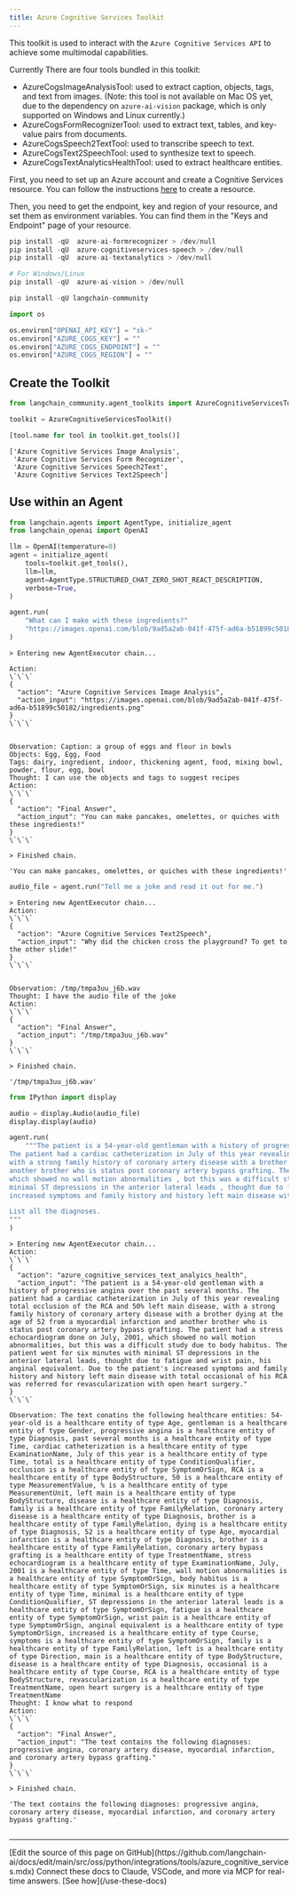 ```yaml
---
title: Azure Cognitive Services Toolkit
---
```


This toolkit is used to interact with the `Azure Cognitive Services API` to achieve some multimodal capabilities.

Currently There are four tools bundled in this toolkit:

- AzureCogsImageAnalysisTool: used to extract caption, objects, tags, and text from images. (Note: this tool is not available on Mac OS yet, due to the dependency on `azure-ai-vision` package, which is only supported on Windows and Linux currently.)
- AzureCogsFormRecognizerTool: used to extract text, tables, and key-value pairs from documents.
- AzureCogsSpeech2TextTool: used to transcribe speech to text.
- AzureCogsText2SpeechTool: used to synthesize text to speech.
- AzureCogsTextAnalyticsHealthTool: used to extract healthcare entities.

First, you need to set up an Azure account and create a Cognitive Services resource. You can follow the instructions [here](https://docs.microsoft.com/en-us/azure/cognitive-services/cognitive-services-apis-create-account?tabs=multiservice%2Cwindows) to create a resource.

Then, you need to get the endpoint, key and region of your resource, and set them as environment variables. You can find them in the "Keys and Endpoint" page of your resource.

```python
pip install -qU  azure-ai-formrecognizer > /dev/null
pip install -qU  azure-cognitiveservices-speech > /dev/null
pip install -qU  azure-ai-textanalytics > /dev/null

# For Windows/Linux
pip install -qU  azure-ai-vision > /dev/null
```

```python
pip install -qU langchain-community
```

```python
import os

os.environ["OPENAI_API_KEY"] = "sk-"
os.environ["AZURE_COGS_KEY"] = ""
os.environ["AZURE_COGS_ENDPOINT"] = ""
os.environ["AZURE_COGS_REGION"] = ""
```

## Create the Toolkit

```python
from langchain_community.agent_toolkits import AzureCognitiveServicesToolkit

toolkit = AzureCognitiveServicesToolkit()
```

```python
[tool.name for tool in toolkit.get_tools()]
```

```output
['Azure Cognitive Services Image Analysis',
 'Azure Cognitive Services Form Recognizer',
 'Azure Cognitive Services Speech2Text',
 'Azure Cognitive Services Text2Speech']
```

## Use within an Agent

```python
from langchain.agents import AgentType, initialize_agent
from langchain_openai import OpenAI
```

```python
llm = OpenAI(temperature=0)
agent = initialize_agent(
    tools=toolkit.get_tools(),
    llm=llm,
    agent=AgentType.STRUCTURED_CHAT_ZERO_SHOT_REACT_DESCRIPTION,
    verbose=True,
)
```

```python
agent.run(
    "What can I make with these ingredients?"
    "https://images.openai.com/blob/9ad5a2ab-041f-475f-ad6a-b51899c50182/ingredients.png"
)
```

```output
> Entering new AgentExecutor chain...

Action:
\`\`\`
{
  "action": "Azure Cognitive Services Image Analysis",
  "action_input": "https://images.openai.com/blob/9ad5a2ab-041f-475f-ad6a-b51899c50182/ingredients.png"
}
\`\`\`


Observation: Caption: a group of eggs and flour in bowls
Objects: Egg, Egg, Food
Tags: dairy, ingredient, indoor, thickening agent, food, mixing bowl, powder, flour, egg, bowl
Thought: I can use the objects and tags to suggest recipes
Action:
\`\`\`
{
  "action": "Final Answer",
  "action_input": "You can make pancakes, omelettes, or quiches with these ingredients!"
}
\`\`\`

> Finished chain.
```

```output
'You can make pancakes, omelettes, or quiches with these ingredients!'
```

```python
audio_file = agent.run("Tell me a joke and read it out for me.")
```

```output
> Entering new AgentExecutor chain...
Action:
\`\`\`
{
  "action": "Azure Cognitive Services Text2Speech",
  "action_input": "Why did the chicken cross the playground? To get to the other slide!"
}
\`\`\`


Observation: /tmp/tmpa3uu_j6b.wav
Thought: I have the audio file of the joke
Action:
\`\`\`
{
  "action": "Final Answer",
  "action_input": "/tmp/tmpa3uu_j6b.wav"
}
\`\`\`

> Finished chain.
```

```output
'/tmp/tmpa3uu_j6b.wav'
```

```python
from IPython import display

audio = display.Audio(audio_file)
display.display(audio)
```

```python
agent.run(
    """The patient is a 54-year-old gentleman with a history of progressive angina over the past several months.
The patient had a cardiac catheterization in July of this year revealing total occlusion of the RCA and 50% left main disease ,
with a strong family history of coronary artery disease with a brother dying at the age of 52 from a myocardial infarction and
another brother who is status post coronary artery bypass grafting. The patient had a stress echocardiogram done on July , 2001 ,
which showed no wall motion abnormalities , but this was a difficult study due to body habitus. The patient went for six minutes with
minimal ST depressions in the anterior lateral leads , thought due to fatigue and wrist pain , his anginal equivalent. Due to the patient's
increased symptoms and family history and history left main disease with total occasional of his RCA was referred for revascularization with open heart surgery.

List all the diagnoses.
"""
)
```

```output
> Entering new AgentExecutor chain...
Action:
\`\`\`
{
  "action": "azure_cognitive_services_text_analyics_health",
  "action_input": "The patient is a 54-year-old gentleman with a history of progressive angina over the past several months. The patient had a cardiac catheterization in July of this year revealing total occlusion of the RCA and 50% left main disease, with a strong family history of coronary artery disease with a brother dying at the age of 52 from a myocardial infarction and another brother who is status post coronary artery bypass grafting. The patient had a stress echocardiogram done on July, 2001, which showed no wall motion abnormalities, but this was a difficult study due to body habitus. The patient went for six minutes with minimal ST depressions in the anterior lateral leads, thought due to fatigue and wrist pain, his anginal equivalent. Due to the patient's increased symptoms and family history and history left main disease with total occasional of his RCA was referred for revascularization with open heart surgery."
}
\`\`\`

Observation: The text conatins the following healthcare entities: 54-year-old is a healthcare entity of type Age, gentleman is a healthcare entity of type Gender, progressive angina is a healthcare entity of type Diagnosis, past several months is a healthcare entity of type Time, cardiac catheterization is a healthcare entity of type ExaminationName, July of this year is a healthcare entity of type Time, total is a healthcare entity of type ConditionQualifier, occlusion is a healthcare entity of type SymptomOrSign, RCA is a healthcare entity of type BodyStructure, 50 is a healthcare entity of type MeasurementValue, % is a healthcare entity of type MeasurementUnit, left main is a healthcare entity of type BodyStructure, disease is a healthcare entity of type Diagnosis, family is a healthcare entity of type FamilyRelation, coronary artery disease is a healthcare entity of type Diagnosis, brother is a healthcare entity of type FamilyRelation, dying is a healthcare entity of type Diagnosis, 52 is a healthcare entity of type Age, myocardial infarction is a healthcare entity of type Diagnosis, brother is a healthcare entity of type FamilyRelation, coronary artery bypass grafting is a healthcare entity of type TreatmentName, stress echocardiogram is a healthcare entity of type ExaminationName, July, 2001 is a healthcare entity of type Time, wall motion abnormalities is a healthcare entity of type SymptomOrSign, body habitus is a healthcare entity of type SymptomOrSign, six minutes is a healthcare entity of type Time, minimal is a healthcare entity of type ConditionQualifier, ST depressions in the anterior lateral leads is a healthcare entity of type SymptomOrSign, fatigue is a healthcare entity of type SymptomOrSign, wrist pain is a healthcare entity of type SymptomOrSign, anginal equivalent is a healthcare entity of type SymptomOrSign, increased is a healthcare entity of type Course, symptoms is a healthcare entity of type SymptomOrSign, family is a healthcare entity of type FamilyRelation, left is a healthcare entity of type Direction, main is a healthcare entity of type BodyStructure, disease is a healthcare entity of type Diagnosis, occasional is a healthcare entity of type Course, RCA is a healthcare entity of type BodyStructure, revascularization is a healthcare entity of type TreatmentName, open heart surgery is a healthcare entity of type TreatmentName
Thought: I know what to respond
Action:
\`\`\`
{
  "action": "Final Answer",
  "action_input": "The text contains the following diagnoses: progressive angina, coronary artery disease, myocardial infarction, and coronary artery bypass grafting."
}
\`\`\`

> Finished chain.
```

```output
'The text contains the following diagnoses: progressive angina, coronary artery disease, myocardial infarction, and coronary artery bypass grafting.'
```

```python

```

---

<Callout icon="pen-to-square" iconType="regular">
    [Edit the source of this page on GitHub](https://github.com/langchain-ai/docs/edit/main/src/oss/python/integrations/tools/azure_cognitive_services.mdx)
</Callout>
<Tip icon="terminal" iconType="regular">
    Connect these docs to Claude, VSCode, and more via MCP for    real-time answers. [See how](/use-these-docs)
</Tip>

